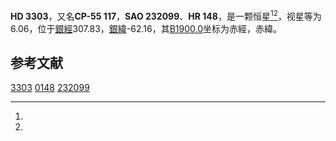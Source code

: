 {{Starbox begin
| name = HD 3303
}}
{{Starbox observe
| epoch = [[J2000.0|J2000.0]]
| constell = {{星座名待查}}<ref name=SIMBAD>{{cite web
 | url=http://simbad.u-strasbg.fr/simbad/sim-id?Ident=HR+148
 | title=Pulsating variable Star
 | publisher=Centre de Données astronomiques de Strasbourg
 | work=SIMBAD
 | accessdate=2012-07-13
 | archive-date=2016-03-16
 | archive-url=https://web.archive.org/web/20160316150937/http://simbad.u-strasbg.fr/simbad/sim-id?Ident=HR+148
 | dead-url=no
 }}</ref><ref name=DATA>{{cite web
 | url=http://vizier.u-strasbg.fr/viz-bin/VizieR-5?-out.add=.&-source=5050&-corr=PK=HR&-out.max=9999&HR=148
 | title=VizieR Detailed Page
 | accessdate=2012-07-13
 | archive-date=2019-02-16
 | archive-url=https://web.archive.org/web/20190216105629/http://vizier.u-strasbg.fr/viz-bin/VizieR-5?-out.add=.&-source=5050&-corr=PK=HR&-out.max=9999&HR=148
 | dead-url=no
 }}</ref>
| 星官 = 
| ra = {{RA|0|35|33.4}}<ref name=SIMBAD /><ref name=DATA />
| dec = {{DEC|-54|49|19}}<ref name=SIMBAD /><ref name=DATA />
| appmag_v = 6.06<ref name=SIMBAD /><ref name=DATA />
}}
{{Starbox character
| class = K0IV<ref name=SIMBAD /><ref name=DATA />
| b-v = 1.01<ref name=SIMBAD /><ref name=DATA />
| u-b = <ref name=SIMBAD /><ref name=DATA />
| r-i = <ref name=SIMBAD /><ref name=DATA />
| variable = 
}}
{{Starbox astrometry
| radial_v = 
| prop_mo_ra = -10
| parallax = 
| p_error = 
}}
{{Starbox catalog
| names =CP-55 117，[[SAO星表|SAO]] 232099，[[HD星表|HD]] 3303，[[HR星表|HR]] 148}}
{{Starbox reference |Simbad=HR+148}}
{{Starbox end}}

'''HD 3303'''，又名'''CP-55 117'''，'''SAO 232099'''、'''HR 148'''，是一颗恒星<ref name=SIMBAD /><ref name=DATA />，视星等为6.06，位于[[銀道座標系|銀經]]307.83，[[銀道座標系|銀緯]]-62.16，其[[B1900.0|B1900.0]]坐标为赤經{{RA|0|30|53.4}}，赤緯{{DEC|-55|-62.16|17}}。

== 参考文献 ==
{{reflist}}

{{star-stub}}

[[Category:HD和HDE天體|3303]]
[[Category:HR天體|0148]]
[[Category:SAO天體|232099]]